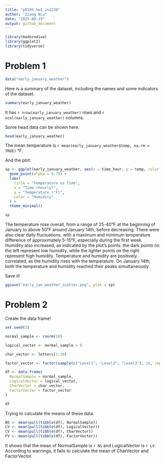```yaml
---
title: "p8105_hw1_zn2220"
author: "Ziang Niu"
date: "2025-09-19"
output: github_document
---
```


```r
library(moderndive)
library(ggplot2)
library(tidyverse)
```

# Problem 1

```r
data("early_january_weather")
```

Here is a summary of the dataset, including the names and some indicators of the dataset.

```r
summary(early_january_weather)
```

It has `r nrow(early_january_weather)` rows and `r ncol(early_january_weather)` columns.

Some head data can be shown here.

```r
head(early_january_weather)
```

The mean temperature is `r mean(early_january_weather$temp, na.rm = TRUE)` °F.

And the plot:

```r
sp <- ggplot(early_january_weather, aes(x = time_hour, y = temp, color = humid)) +
  geom_point(alpha = 0.75) +
  labs(
    title = "Temperature vs Time",
    x = "Time (hourly)",
    y = "Temperature (°F)",
    color = "Humidity"
  ) +
  theme_minimal()

sp
```

The temperature rose overall, from a range of 25-40°F at the beginning of January to above 50°F around January 14th, before decreasing. There were also clear daily fluctuations, with a maximum and minimum temperature difference of approximately 5-15°F, especially during the first week. Humidity also increased, as indicated by the plot's points: the dark points on the left represent low humidity, while the lighter points on the right represent high humidity. Temperature and humidity are positively correlated, as the humidity rises with the temperature. On January 14th, both the temperature and humidity reached their peaks simultaneously.

Save it!
```r
ggsave("early_jan_weather_scatter.png", plot = sp)
```

# Problem 2

Create the data frame!

```r
set.seed(3)

normal_sample <- rnorm(10)

logical_vector <- normal_sample > 0

char_vector <- letters[1:10]

factor_vector <- factor(sample(c("Level1", "Level2", "Level3"), 10, replace = TRUE))

df <- data.frame(
  NormalSample = normal_sample,
  LogicalVector = logical_vector,
  CharVector = char_vector,
  FactorVector = factor_vector
)

df
```

Trying to calculate the means of these data.

```r
NS <- mean(pull(tibble(df), NormalSample))
LV <- mean(pull(tibble(df), LogicalVector))
CV <- mean(pull(tibble(df), CharVector))
FV <- mean(pull(tibble(df), FactorVector))
```

It shows that the mean of NormalSample is `r NS` and LogicalVector is `r LV`. According to warnings, it fails to calculate the mean of CharVector and FactorVector.